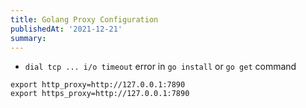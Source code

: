 ```yaml
---
title: Golang Proxy Configuration
publishedAt: '2021-12-21'
summary: 
---
```



- `dial tcp ... i/o timeout` error in `go install` or `go get` command


```bash:
export http_proxy=http://127.0.0.1:7890
export https_proxy=http://127.0.0.1:7890
```

